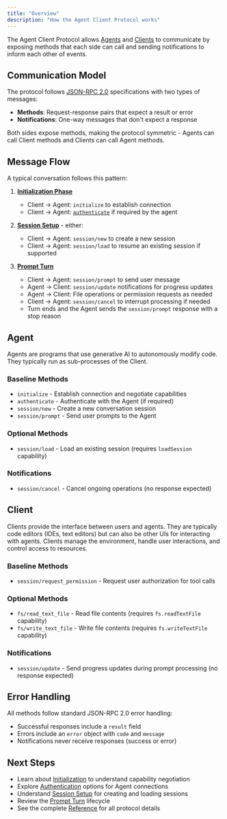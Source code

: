 ```yaml
---
title: "Overview"
description: "How the Agent Client Protocol works"
---
```


The Agent Client Protocol allows [Agents](#agent) and [Clients](#client) to communicate by exposing methods that each side can call and sending notifications to inform each other of events.

## Communication Model

The protocol follows [JSON-RPC 2.0](https://www.jsonrpc.org/specification) specifications with two types of messages:

- **Methods**: Request-response pairs that expect a result or error
- **Notifications**: One-way messages that don't expect a response

Both sides expose methods, making the protocol symmetric - Agents can call Client methods and Clients can call Agent methods.

## Message Flow

A typical conversation follows this pattern:

1. **[Initialization Phase](./initialization)**
   - Client → Agent: `initialize` to establish connection
   - Client → Agent: [`authenticate`](./authentication) if required by the agent

2. **[Session Setup](./session-setup)** - either:
   - Client → Agent: `session/new` to create a new session
   - Client → Agent: `session/load` to resume an existing session if supported

3. **[Prompt Turn](./prompt-turn)**
   - Client → Agent: `session/prompt` to send user message
   - Agent → Client: `session/update` notifications for progress updates
   - Agent → Client: File operations or permission requests as needed
   - Client → Agent: `session/cancel` to interrupt processing if needed
   - Turn ends and the Agent sends the `session/prompt` response with a stop reason

## Agent

Agents are programs that use generative AI to autonomously modify code. They typically run as sub-processes of the Client.

### Baseline Methods

- `initialize` - Establish connection and negotiate capabilities
- `authenticate` - Authenticate with the Agent (if required)
- `session/new` - Create a new conversation session
- `session/prompt` - Send user prompts to the Agent

### Optional Methods

- `session/load` - Load an existing session (requires `loadSession` capability)

### Notifications

- `session/cancel` - Cancel ongoing operations (no response expected)

## Client

Clients provide the interface between users and agents. They are typically code editors (IDEs, text editors) but can also be other UIs for interacting with agents. Clients manage the environment, handle user interactions, and control access to resources.

### Baseline Methods

- `session/request_permission` - Request user authorization for tool calls

### Optional Methods

- `fs/read_text_file` - Read file contents (requires `fs.readTextFile` capability)
- `fs/write_text_file` - Write file contents (requires `fs.writeTextFile` capability)

### Notifications

- `session/update` - Send progress updates during prompt processing (no response expected)

## Error Handling

All methods follow standard JSON-RPC 2.0 error handling:

- Successful responses include a `result` field
- Errors include an `error` object with `code` and `message`
- Notifications never receive responses (success or error)

## Next Steps

- Learn about [Initialization](./initialization) to understand capability negotiation
- Explore [Authentication](./authentication) options for Agent connections
- Understand [Session Setup](./session-setup) for creating and loading sessions
- Review the [Prompt Turn](./prompt-turn) lifecycle
- See the complete [Reference](./reference) for all protocol details

